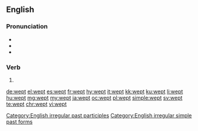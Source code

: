 ==English==

===Pronunciation===
* {{audio|en-us-wept.ogg|Audio (US)|lang=en}}
* {{IPA|/ˈwɛpt/|lang=en}}
* {{rhymes|ɛpt|lang=en}}

===Verb===
{{head|en}}

# {{en-past of|weep}}

[[Category:English irregular past participles]]
[[Category:English irregular simple past forms]]

[[de:wept]]
[[el:wept]]
[[es:wept]]
[[fr:wept]]
[[hy:wept]]
[[it:wept]]
[[kk:wept]]
[[ku:wept]]
[[li:wept]]
[[hu:wept]]
[[mg:wept]]
[[my:wept]]
[[ja:wept]]
[[oc:wept]]
[[pl:wept]]
[[simple:wept]]
[[sv:wept]]
[[te:wept]]
[[chr:wept]]
[[vi:wept]]